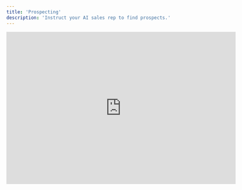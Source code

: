 ```yaml
---
title: 'Prospecting'
description: 'Instruct your AI sales rep to find prospects.'
---
```


<iframe width="600" height="400" src="https://www.youtube.com/embed/tC-uPQ9yn0s" title="YouTube video player" frameborder="0" allow="accelerometer; autoplay; clipboard-write; encrypted-media; gyroscope; picture-in-picture" allowfullscreen />


## AI Prospecting

<img
  style={{ borderRadius: '0.5rem' }}
  src="https://60ed85ec29557f7bbc07a3ef5e23416c.cdn.bubble.io/f1727236640697x257016610646888060/07.jpg"
/>


### Company + Lead Criteria

Search for companies based on fixed criteria, like industries, location, and size.

Use the `+ Fields` button to add new lead search criteria.

As you modify these parameters, check the estimated company count to make sure your criteria is not too specific to yield results.

<img
  style={{ borderRadius: '0.5rem' }}
  src="https://60ed85ec29557f7bbc07a3ef5e23416c.cdn.bubble.io/f1727237818195x870105373855531300/criteria.jpg"
/>


### Qualifiers

Qualifiers are true or false statements that Playmaker will answer about your prospect company by searching the web.

Example Use Cases:
- "This company sells to businesses" 
- "This company has a careers page on their website"

<img
  style={{ borderRadius: '0.5rem' }}
  src="https://60ed85ec29557f7bbc07a3ef5e23416c.cdn.bubble.io/f1727237810741x732424953573588200/qualifier.jpg"
/>


### Target Persona

Target personas help your AI rep narrow down your leads to ensure they're a fit specific for your product.

Example Use Cases:
- Filter leads to just those who would have purchasing power for my product.
- Filter leads to just those who might be direct users of my product.

<img
  style={{ borderRadius: '0.5rem' }}
  src="https://60ed85ec29557f7bbc07a3ef5e23416c.cdn.bubble.io/f1727237801368x488493880556174900/persona.png"
/>

---

## Import Leads

<img
  style={{ borderRadius: '0.5rem' }}
  src="https://60ed85ec29557f7bbc07a3ef5e23416c.cdn.bubble.io/f1727236652840x197924535107465440/09.jpg"
/>

Import existing email addresses to enroll in this Play.

Once imported, Playmaker will qualify the lead by researching more information on the company and validating the email address.

Successfully qualified imported leads will move forward in the Play, and unqualified imported leads will be marked 'skipped'.


---

## Import Companies

<img
  style={{ borderRadius: '0.5rem' }}
  src="https://60ed85ec29557f7bbc07a3ef5e23416c.cdn.bubble.io/f1727236646860x120087729114309870/08.jpg"
/>

Import companies for this Play to search for contacts within.

Once imported, Playmaker will research more information on this company, then search for contacts using the Lead Criteria provided.



## Next Steps:

<CardGroup cols={2}>
  <Card
    title="Outreach"
    icon="pen"
    href="/plays/outreach"
  >
    Customize how your AI sales rep writes email sequences.
  </Card>
  <Card
    title="Enable a Play"
    icon="toggle-on"
    href="/launch/start"
  >
    Start finding leads and sending outreach.
  </Card>
</CardGroup>
